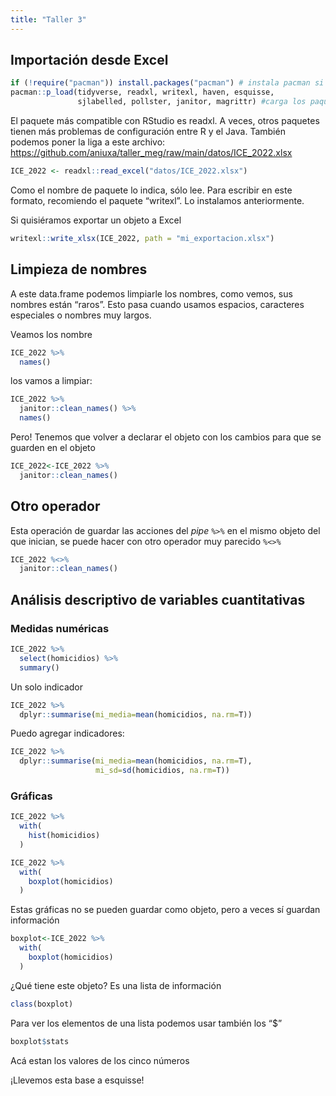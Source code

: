 ```yaml
---
title: "Taller 3"
---
```


## Importación desde Excel

```r
if (!require("pacman")) install.packages("pacman") # instala pacman si se requiere
pacman::p_load(tidyverse, readxl, writexl, haven, esquisse, 
               sjlabelled, pollster, janitor, magrittr) #carga los paquetes listados

```

El paquete más compatible con RStudio es readxl. A veces, otros paquetes tienen más problemas de configuración entre R y el Java. También podemos poner la liga a este archivo: <https://github.com/aniuxa/taller_meg/raw/main/datos/ICE_2022.xlsx>

```r
ICE_2022 <- readxl::read_excel("datos/ICE_2022.xlsx")

```

Como el nombre de paquete lo indica, sólo lee. Para escribir en este formato, recomiendo el paquete "writexl". Lo instalamos anteriormente.

Si quisiéramos exportar un objeto a Excel

```r
writexl::write_xlsx(ICE_2022, path = "mi_exportacion.xlsx")
```

## Limpieza de nombres

A este data.frame podemos limpiarle los nombres, como vemos, sus nombres están "raros". Esto pasa cuando usamos espacios, caracteres especiales o nombres muy largos.

Veamos los nombre

```r
ICE_2022 %>% 
  names()
```

los vamos a limpiar:

```r
ICE_2022 %>% 
  janitor::clean_names() %>% 
  names()
```

Pero! Tenemos que volver a declarar el objeto con los cambios para que se guarden en el objeto

```r
ICE_2022<-ICE_2022 %>% 
  janitor::clean_names()
```

## Otro operador

Esta operación de guardar las acciones del *pipe* `%>%` en el mismo objeto del que inician, se puede hacer con otro operador muy parecido `%<>%`

```r
ICE_2022 %<>% 
  janitor::clean_names()
```

## Análisis descriptivo de variables cuantitativas

### Medidas numéricas

```r
ICE_2022 %>% 
  select(homicidios) %>% 
  summary()
```

Un solo indicador

```r
ICE_2022 %>% 
  dplyr::summarise(mi_media=mean(homicidios, na.rm=T))
```

Puedo agregar indicadores:

```r
ICE_2022 %>% 
  dplyr::summarise(mi_media=mean(homicidios, na.rm=T), 
                   mi_sd=sd(homicidios, na.rm=T))
```

### Gráficas

```r
ICE_2022 %>% 
  with(
    hist(homicidios)
  )
```

```r
ICE_2022 %>% 
  with(
    boxplot(homicidios)
  )
```

Estas gráficas no se pueden guardar como objeto, pero a veces sí guardan información

```r
boxplot<-ICE_2022 %>% 
  with(
    boxplot(homicidios)
  )
```

¿Qué tiene este objeto? Es una lista de información

```r
class(boxplot)

```

Para ver los elementos de una lista podemos usar también los "\$"

```r
boxplot$stats
```

Acá estan los valores de los cinco números

¡Llevemos esta base a esquisse!
